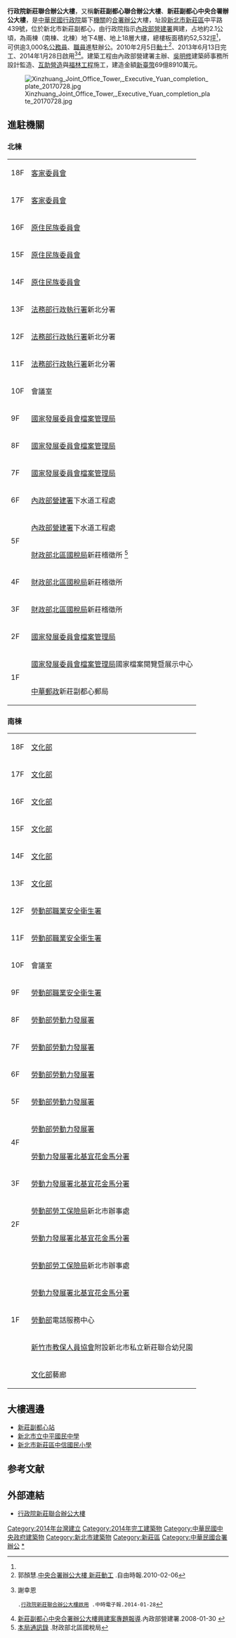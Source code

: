 {{Coord|25.0559994|121.4431653|display=title|region:TW-NWT_type:landmark}}
{{Infobox building
| building_name       = 行政院新莊聯合辦公大樓<br>Xinzhuang Joint Office Tower, Executive Yuan
| native_building_name= 
| former_names        = 
| alternate_names     = 新莊副都心聯合辦公大樓<br>新莊副都心中央合署辦公大樓
| image               = Xinzhuang Joint Office Tower, Executive Yuan 20170728b.jpg
| image_size          = 200px
| caption             = 行政院新莊聯合辦公大樓
| map_type            = 
| altitude            = 
| building_type       = [[辦公大樓|辦公大樓]]
| architectural_style = 
| structural_system   = 
| cost                = [[新臺幣|新臺幣]]69億8910萬元
| ren_cost            = 
| location            = {{ROC}}
| address             = 242300[[新北市|新北市]][[新莊區|新莊區]]中平路439號
| client              = [[行政院|行政院]]
| owner               = 行政院
| current_tenants     = 
| landlord            = 
| coordinates         = 
| start_date          = 2010年2月5日
| completion_date     = 2013年6月13日
| inauguration_date   = 2014年1月28日
| renovation_date     = 
| demolition_date     = 
| destruction_date    = 
| height              = 69.9公尺<ref name="建築師雜誌">{{cite magazine |title=新莊副都心中央合署辦公大樓 |magazine=[[建築師雜誌|建築師雜誌]] |location=[[臺北市|臺北市]] |language=zh-tw |publisher=中華民國全國建築師公會雜誌社 |volume=40 |issue=9 |pages=頁66-71 |date=2014-09 |issn=1011-6818}}</ref>
| diameter            = 
| other_dimensions    = 
| floor_count         = 地上18層，地下4層<ref name="使用執照"/>
| floor_area          = 173662.8平方公尺<ref name="使用執照">新北市政府102莊使字第00332號使用執照</ref>
| main_contractor     = [[互助營造|互助營造]]股份有限公司<br>[[福林工程|福林工程]]股份有限公司
| architect           = [[吳明修|吳明修]]
| architecture_firm   = 
| structural_engineer = 
| services_engineer   = 
| civil_engineer      = 
| other_designers     = 
| quantity_surveyor   = 
| awards              = 
| ren_architect       = 
| ren_firm            = 
| ren_str_engineer    = 
| ren_serv_engineer   = 
| ren_civ_engineer    = 
| ren_oth_designers   = 
| ren_qty_surveyor    = 
| ren_awards          = 
| references          = 
| website             = {{URL|www.eyxjot.nat.gov.tw/}}
}}

'''行政院新莊聯合辦公大樓'''，又稱'''新莊副都心聯合辦公大樓'''、'''新莊副都心中央合署辦公大樓'''，是[[中華民國|中華民國]][[行政院|行政院]]屬下[[中華民國中央行政機關|機關]]的[[合署辦公|合署辦公]]大樓，址設[[新北市|新北市]][[新莊區|新莊區]]中平路439號，位於新北市新莊副都心，由行政院指示[[內政部營建署|內政部營建署]]興建，占地約2.1公頃，為兩棟（南棟、北棟）地下4層、地上18層大樓，總樓板面積約52,532[[坪|坪]]<ref name="建築師雜誌"/>，可供逾3,000名[[公務員|公務員]]、[[職員|職員]]進駐辦公。2010年2月5日[[動土|動土]]<ref>郭顏慧.[http://news.ltn.com.tw/news/local/paper/372051 中央合署辦公大樓 新莊動工] {{Wayback|url=http://news.ltn.com.tw/news/local/paper/372051 |date=20210124074310 }}.自由時報.2010-02-06</ref>、2013年6月13日完工、2014年1月28日啟用<ref>謝幸恩
 .[http://www.chinatimes.com/realtimenews/20140128003205-260405 行政院新莊聯合辦公大樓啟用] {{Wayback|url=http://www.chinatimes.com/realtimenews/20140128003205-260405 |date=20210315110132 }}.中時電子報.2014-01-28</ref><ref>[http://www.cpami.gov.tw/chinese/index.php?option=com_content&view=article&id=684&Itemid=76  新莊副都心中央合署辦公大樓興建案專題報導].內政部營建署.2008-01-30 {{Wayback|url=http://www.cpami.gov.tw/chinese/index.php?option=com_content&view=article&id=684&Itemid=76 |date=20160924171718 }}</ref>。建築工程由內政部營建署主辦、[[吳明修|吳明修]]建築師事務所設計監造、[[互助營造|互助營造]]與[[福林工程|福林工程]]施工，建造金額[[新臺幣|新臺幣]]69億8910萬元。

[[File:Xinzhuang_Joint_Office_Tower,_Executive_Yuan_completion_plate_20170728.jpg|thumb]]

== 進駐機關 ==
===北棟===
{| class="wikitable"
|-  
|18F||[[客家委員會|客家委員會]]
|- 
|17F||[[客家委員會|客家委員會]]
|- 
|16F||[[原住民族委員會|原住民族委員會]]
|- 
|15F||[[原住民族委員會|原住民族委員會]]
|- 
|14F||[[原住民族委員會|原住民族委員會]]
|- 
|13F||[[法務部行政執行署|法務部行政執行署]]新北分署
|- 
|12F||[[法務部行政執行署|法務部行政執行署]]新北分署
|- 
|11F||[[法務部行政執行署|法務部行政執行署]]新北分署
|- 
|10F||會議室
|- 
|9F||[[國家發展委員會檔案管理局|國家發展委員會檔案管理局]]
|- 
|8F||[[國家發展委員會檔案管理局|國家發展委員會檔案管理局]]
|- 
|7F||[[國家發展委員會檔案管理局|國家發展委員會檔案管理局]]
|- 
|6F||[[內政部營建署|內政部營建署]]下水道工程處
|- 
|rowspan="2"|5F||[[內政部營建署|內政部營建署]]下水道工程處
|- 
|[[財政部北區國稅局|財政部北區國稅局]]新莊稽徵所 <ref>[http://www.ntbna.gov.tw/etwmain/front/ETW201W 本局通訊錄] {{Wayback|url=http://www.ntbna.gov.tw/etwmain/front/ETW201W |date=20140725211444 }}.財政部北區國稅局</ref>
|- 
|4F||[[財政部北區國稅局|財政部北區國稅局]]新莊稽徵所
|- 
|3F||[[財政部北區國稅局|財政部北區國稅局]]新莊稽徵所
|- 
|2F||[[國家發展委員會檔案管理局|國家發展委員會檔案管理局]]
|- 
|rowspan="2"|1F||[[國家發展委員會檔案管理局|國家發展委員會檔案管理局]]國家檔案閱覽暨展示中心
|-
|[[中華郵政|中華郵政]]新莊副都心郵局
|}

===南棟===
{| class="wikitable"
|-  
|18F||[[中華民國文化部|文化部]]
|-
|17F||[[中華民國文化部|文化部]]
|-
|16F||[[中華民國文化部|文化部]]
|-
|15F||[[中華民國文化部|文化部]]
|-
|14F||[[中華民國文化部|文化部]]
|-
|13F||[[中華民國文化部|文化部]]
|-
|12F||[[勞動部職業安全衛生署|勞動部職業安全衛生署]]
|-
|11F||[[勞動部職業安全衛生署|勞動部職業安全衛生署]]
|- 
|10F||會議室
|-
|9F||[[勞動部職業安全衛生署|勞動部職業安全衛生署]]
|-
|8F||[[勞動部勞動力發展署|勞動部勞動力發展署]]
|-
|7F||[[勞動部勞動力發展署|勞動部勞動力發展署]]
|-
|6F||[[勞動部勞動力發展署|勞動部勞動力發展署]]
|-
|5F||[[勞動部勞動力發展署|勞動部勞動力發展署]]
|-
|rowspan="2"|4F||[[勞動部勞動力發展署|勞動部勞動力發展署]]
|-
|[[勞動力發展署北基宜花金馬分署|勞動力發展署北基宜花金馬分署]]
|-
|3F||[[勞動力發展署北基宜花金馬分署|勞動力發展署北基宜花金馬分署]]
|-
|rowspan="2"|2F||[[勞動部勞工保險局|勞動部勞工保險局]]新北市辦事處
|-
|[[勞動力發展署北基宜花金馬分署|勞動力發展署北基宜花金馬分署]] 
|-
|rowspan="5"|1F||[[勞動部勞工保險局|勞動部勞工保險局]]新北市辦事處
|-
|[[勞動力發展署北基宜花金馬分署|勞動力發展署北基宜花金馬分署]]
|-
|[[中華民國勞動部|勞動部]]電話服務中心
|-
|[[新竹市教保人員協會|新竹市教保人員協會]]附設新北市私立新莊聯合幼兒園
|-
|[[文化部|文化部]]藝廊
|}

== 大樓週邊 ==
*[[新莊副都心站|新莊副都心站]]
*[[新北市立中平國民中學|新北市立中平國民中學]]
*[[新北市新莊區中信國民小學|新北市新莊區中信國民小學]]

== 参考文献 ==
{{Reflist|2}}

== 外部連結 ==
{{commons category|Xinzhuang Joint Office Tower, Executive Yuan}}
*[http://www.eyxjot.nat.gov.tw/ 行政院新莊聯合辦公大樓] {{Wayback|url=http://www.eyxjot.nat.gov.tw/ |date=20210506161349 }}{{zh-tw}}
[[Category:2014年台灣建立|Category:2014年台灣建立]]
[[Category:2014年完工建築物|Category:2014年完工建築物]]
[[Category:中華民國中央政府建築物|Category:中華民國中央政府建築物]]
[[Category:新北市建築物|Category:新北市建築物]]
[[Category:新莊區|Category:新莊區]]
[[Category:中華民國合署辦公|Category:中華民國合署辦公]]
[[Category:行政院|*]]